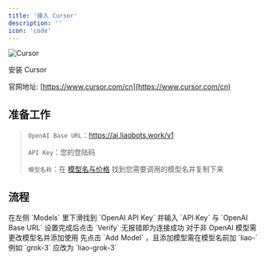 ```yaml
---
title: '接入 Cursor'
description: ''
icon: 'code'
---
```


![Cursor](/images/cursor/cursor-icon.jpg)

安装 Cursor

官网地址: [https://www.cursor.com/cn](https://www.cursor.com/cn)

## 准备工作

> `OpenAI Base URL`：https://ai.liaobots.work/v1
>
>
> `API Key`：您的登陆码
>
>
> `模型名称`：在 [模型名与价格](/Aggregation/Model-Price.mdx) 找到您需要调用的模型名并复制下来

## 流程

<Steps>
    <Step title="第一步">
        <Card title="点击设置" img="/images/API/cursor/step-1.jpg">
        </Card>
    </Step>
    <Step title="第二步">
        <Card title="更改关键设置" img="/images/API/cursor/step-2.jpg">
          在左侧 `Models` 里下滑找到 `OpenAI API Key` 并输入 `API Key` 与 `OpenAI Base URL`
          设置完成后点击 `Verify` 无报错即为连接成功
        </Card>
    </Step>
</Steps>

<Warning>
对于非 OpenAI 模型需更改模型名并添加使用
</Warning>

<Card title="更改模型兼容名称" img="/images/API/cursor/tips.jpg">
    先点击 `Add Model` ，且添加模型需在模型名前加 `liao-`
    例如 `grok-3` 应改为 `liao-grok-3`
</Card>